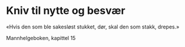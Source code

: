 
# Kniv til nytte og besvær

«Hvis den som ble sakesløst stukket, dør, skal den som stakk, drepes.»

Mannhelgeboken, kapittel 15

<Work id="ubb-diplom-0034" />
